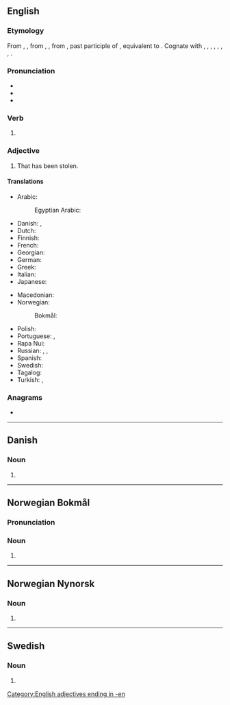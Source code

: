{{also|stollen}}
==English==

===Etymology===
From {{inh|en|enm|stolen}}, {{m|enm|istolen}}, from {{inh|en|ang|stolen}}, {{m|ang|ġestolen}}, from {{inh|en|gem-pro|*stulanaz}}, past participle of {{der|en|gem-pro|*stelaną|t=to steal}}, equivalent to {{af|en|stole|-en}}. Cognate with {{cog|sco|stellin}}, {{m|sco|stollin|t=stolen}}, {{cog|stq|stäälen|t=stolen}}, {{cog|fy|stellen|t=stolen}}, {{cog|nl|gestolen|t=stolen}}, {{cog|nds-de|stohlen|t=stolen}}, {{cog|de|gestohlen|t=stolen}}, {{cog|sv|stulen|t=stolen}}.

===Pronunciation===
* {{IPA|en|/ˈstəʊlən/}}
* {{audio|en|en-us-stolen.ogg|Audio (US)}}
* {{rhymes|en|əʊlən}}

===Verb===
{{head|en|verb form}}

# {{past participle of|en|steal|nocat=1}}

===Adjective===
{{en-adj|-}}

# That has been stolen.

====Translations====
{{trans-top|that has been stolen}}
* Arabic: {{t|ar|مَسْرُوق}}
*: Egyptian Arabic: {{t|arz|مسروق|tr=masrūʾ}}
* Danish: {{t|da|stjålen}}, {{t|da|stjålet}}
* Dutch: {{t+|nl|gestolen}}
* Finnish: {{t+|fi|varastettu}}
* French: {{t+|fr|volé}}
* Georgian: {{t|ka|მოპარული}}
* German: {{t+|de|gestohlen}}
* Greek: {{t+|el|κλεμμένος}}
* Italian: {{t+|it|rubato}}
* Japanese: {{t|ja|盗まれた}}
{{trans-mid}}
* Macedonian: {{t|mk|у́краден}}
* Norwegian:
*: Bokmål: {{t|nb|stjålen}}
* Polish: {{t|pl|ukradziony}}
* Portuguese: {{t+|pt|roubado}}, {{t+|pt|furtado}}
* Rapa Nui: {{t|rap|hakananai'a}}
* Russian: {{t+|ru|кра́денный}}, {{t+|ru|укра́денный}}, {{t+|ru|воро́ванный}}
* Spanish: {{t+|es|robado}}
* Swedish: {{t+|sv|stulen}}
* Tagalog: {{t+|tl|nakaw}}
* Turkish: {{t+|tr|çalıntı}}, {{t+|tr|çalınmış}}
{{trans-bottom}}

===Anagrams===
* {{anagrams|en|a=elnost|Elston|Letson|Noltes|Solent|Tolens|lentos|onlest|telson}}

[[Category:English adjectives ending in -en]]

----

==Danish==

===Noun===
{{head|da|noun form|g=c}}

# {{definite singular of|da|stol}}

----

==Norwegian Bokmål==

===Pronunciation===
{{rfp|nb}}

===Noun===
{{head|nb|noun form|g=m}}

# {{inflection of|nb|stol||definite|s}}

----

==Norwegian Nynorsk==

===Noun===
{{head|nn|noun form|g=m}}

# {{inflection of|nn|stol||definite|s}}

----

==Swedish==

===Noun===
{{head|sv|noun form}}

# {{sv-noun-form-def|stol}}